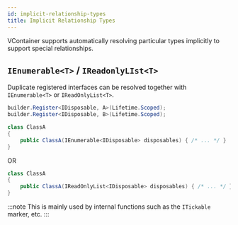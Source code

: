```yaml
---
id: implicit-relationship-types
title: Implicit Relationship Types
---
```


VContainer supports automatically resolving particular types implicitly to support special relationships.

## `IEnumerable<T>` / `IReadonlyLIst<T>`

Duplicate registered interfaces can be resolved together with `IEnumerable<T>` or `IReadOnlyList<T>`.

```csharp
builder.Register<IDisposable, A>(Lifetime.Scoped);
builder.Register<IDisposable, B>(Lifetime.Scoped);
```

```csharp
class ClassA
{
    public ClassA(IEnumerable<IDisposable> disposables) { /* ... */ }
}
```

OR

```csharp
class ClassA
{
    public ClassA(IReadOnlyList<IDisposable> disposables) { /* ... */ }
}
```

:::note
This is mainly used by internal functions such as the `ITickable` marker, etc.
:::